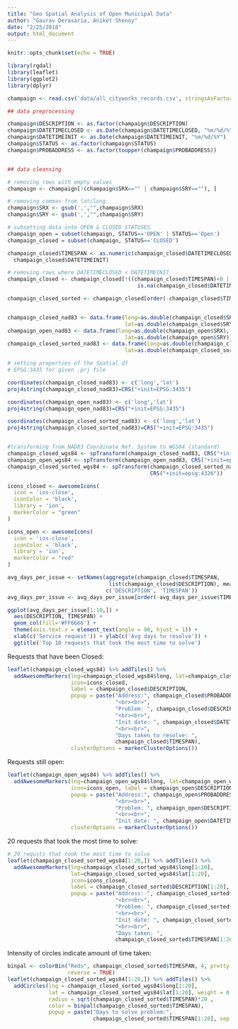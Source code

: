 ```yaml
---
title: "Geo Spatial Analysis of Open Municipal Data"
author: "Gaurav Derasaria, Aniket Shenoy"
date: "2/25/2018"
output: html_document
---
```


```r
knitr::opts_chunk$set(echo = TRUE)
```

```r
library(rgdal)
library(leaflet)
library(ggplot2)
library(dplyr)

champaign <- read.csv('data/all_cityworks_records.csv', stringsAsFactors = F)

## data preprocessing

champaign$DESCRIPTION <- as.factor(champaign$DESCRIPTION)
champaign$DATETIMECLOSED <- as.Date(champaign$DATETIMECLOSED, "%m/%d/%Y")
champaign$DATETIMEINIT <- as.Date(champaign$DATETIMEINIT, "%m/%d/%Y")
champaign$STATUS <- as.factor(champaign$STATUS)
champaign$PROBADDRESS <- as.factor(toupper(champaign$PROBADDRESS))


## data cleansing

# removing rows with empty values
champaign <- champaign[!(champaign$SRX=="" | champaign$SRY==""), ]

# removing commas from lat/long
champaign$SRX <- gsub(',',"",champaign$SRX)
champaign$SRY <- gsub(',',"",champaign$SRY)

# subsetting data into OPEN & CLOSED STATUSES
champaign_open = subset(champaign, STATUS=='OPEN' | STATUS=='Open')
champaign_closed = subset(champaign, STATUS=='CLOSED')

champaign_closed$TIMESPAN <- as.numeric(champaign_closed$DATETIMECLOSED - 
  champaign_closed$DATETIMEINIT)

# removing rows where DATETIMECLOSED < DATETIMEINIT
champaign_closed <- champaign_closed[!((champaign_closed$TIMESPAN)<0 | 
                                         is.na(champaign_closed$DATETIMECLOSED)),]

champaign_closed_sorted <- champaign_closed[order(-champaign_closed$TIMESPAN),]


champaign_closed_nad83 <- data.frame(long=as.double(champaign_closed$SRX), 
                                     lat=as.double(champaign_closed$SRY))
champaign_open_nad83 <- data.frame(long=as.double(champaign_open$SRX), 
                                     lat=as.double(champaign_open$SRY))
champaign_closed_sorted_nad83 <- data.frame(long=as.double(champaign_closed_sorted$SRX), 
                                     lat=as.double(champaign_closed_sorted$SRY))

# setting properties of the Spatial df
# EPSG:3435 for given .prj file

coordinates(champaign_closed_nad83) <- c('long','lat')
proj4string(champaign_closed_nad83)=CRS("+init=EPSG:3435")

coordinates(champaign_open_nad83) <- c('long','lat')
proj4string(champaign_open_nad83)=CRS("+init=EPSG:3435")

coordinates(champaign_closed_sorted_nad83) <- c('long','lat')
proj4string(champaign_closed_sorted_nad83)=CRS("+init=EPSG:3435")


#transforming from NAD83 Coordinate Ref. System to WGS84 (standard)
champaign_closed_wgs84 <- spTransform(champaign_closed_nad83, CRS("+init=epsg:4326"))
champaign_open_wgs84 <- spTransform(champaign_open_nad83, CRS("+init=epsg:4326"))
champaign_closed_sorted_wgs84 <- spTransform(champaign_closed_sorted_nad83, 
                                             CRS("+init=epsg:4326"))

icons_closed <- awesomeIcons(
  icon = 'ios-close',
  iconColor = 'black',
  library = 'ion',
  markerColor = "green"
)

icons_open <- awesomeIcons(
  icon = 'ios-close',
  iconColor = 'black',
  library = 'ion',
  markerColor = "red"
)

```

```r
avg_days_per_issue <- setNames(aggregate(champaign_closed$TIMESPAN, 
                                list(champaign_closed$DESCRIPTION), mean), 
                               c('DESCRIPTION', 'TIMESPAN'))
avg_days_per_issue <- avg_days_per_issue[order(-avg_days_per_issue$TIMESPAN),]

ggplot(avg_days_per_issue[1:10,]) + 
  aes(DESCRIPTION, TIMESPAN) + 
  geom_col(fill='#FF6666') + 
  theme(axis.text.x = element_text(angle = 90, hjust = 1)) + 
  xlab(c('Service request')) + ylab(c('Avg days to resolve')) +
  ggtitle('Top 10 requests that took the most time to solve')
```


Requests that have been Closed:

```r
leaflet(champaign_closed_wgs84) %>% addTiles() %>% 
  addAwesomeMarkers(lng=champaign_closed_wgs84$long, lat=champaign_closed_wgs84$lat, 
                    icon=icons_closed, 
                    label = champaign_closed$DESCRIPTION, 
                    popup = paste("Address:", champaign_closed$PROBADDRESS,
                                  "<br><br>", 
                                  "Problem: ", champaign_closed$DESCRIPTION, 
                                  "<br><br>", 
                                  "Init date: ", champaign_closed$DATETIMEINIT, 
                                  "<br><br>", 
                                  "Days taken to resolve: ", 
                                  champaign_closed$TIMESPAN), 
                    clusterOptions = markerClusterOptions())

```


Requests still open:

```r
leaflet(champaign_open_wgs84) %>% addTiles() %>%
  addAwesomeMarkers(lng=champaign_open_wgs84$long, lat=champaign_open_wgs84$lat, 
                    icon=icons_open, label = champaign_open$DESCRIPTION, 
                    popup = paste("Address:", champaign_open$PROBADDRESS,
                                  "<br><br>", 
                                  "Problem: ", champaign_open$DESCRIPTION, 
                                  "<br><br>", 
                                  "Init date: ", champaign_open$DATETIMEINIT), 
                    clusterOptions = markerClusterOptions())
```


20 requests that took the most time to solve:

```r
# 20 requsts that took the most time to solve  
leaflet(champaign_closed_sorted_wgs84[1:20,]) %>% addTiles() %>% 
  addAwesomeMarkers(lng=champaign_closed_sorted_wgs84$long[1:20], 
                    lat=champaign_closed_sorted_wgs84$lat[1:20], 
                    icon=icons_closed, 
                    label = champaign_closed_sorted$DESCRIPTION[1:20], 
                    popup = paste("Address: ", champaign_closed_sorted$PROBADDRESS[1:20], 
                                  "<br><br>",
                                  "Problem: ", champaign_closed_sorted$DESCRIPTION[1:20],
                                  "<br><br>",
                                  "Init date: ", champaign_closed_sorted$DATETIMEINIT[1:20], 
                                  "<br><br>", 
                                  "Days taken: ", 
                                  champaign_closed_sorted$TIMESPAN[1:20]))
```


Intensity of circles indicate amount of time taken:

```r
binpal <- colorBin("Reds", champaign_closed_sorted$TIMESPAN, 4, pretty = FALSE, 
                   reverse = TRUE)
leaflet(champaign_closed_sorted_wgs84[1:20,]) %>% addTiles() %>%
  addCircles(lng = champaign_closed_sorted_wgs84$long[1:20], 
             lat = champaign_closed_sorted_wgs84$lat[1:20], weight = 0.5,
             radius = sqrt(champaign_closed_sorted$TIMESPAN)*20 , 
             color = binpal(champaign_closed_sorted$TIMESPAN),
             popup = paste("Days to solve problem:", 
                           champaign_closed_sorted$TIMESPAN[1:20], sep = ' '))
```

